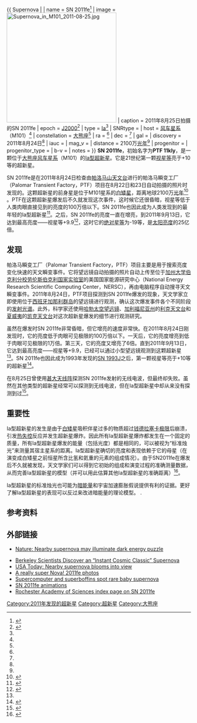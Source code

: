 {{ Supernova |
| name = SN 2011fe<ref name=SkyTelescope>{{Citation |last=Beatty |first=Kelly |date=25 August 2011 |title=Supernova Erupts in Pinwheel Galaxy |work=[[天空与望远镜杂志|天空与望远镜杂志]] |url=http://www.skyandtelescope.com/observing/highlights/128430288.html |accessdate=26 August 2011 |archive-url=https://web.archive.org/web/20110926191629/http://www.skyandtelescope.com/observing/highlights/128430288.html |archive-date=2011-09-26 |dead-url=yes }}</ref>
| image = [[File:Supernova_in_M101_2011-08-25.jpg|300px]]
| caption = 2011年8月25日拍摄的SN 2011fe
| epoch = [[J2000|J2000]]<ref name=AAVSO>{{Citation |last=Templeton |first=Matthew |date=24 August 2011 |title=Special Notice #250: Possible Type-Ia Supernova in M101 |publisher=[[美国变星观测者协会|美国变星观测者协会]] |url=http://www.aavso.org/special-notice-250-possible-type-ia-supernova-m101 |accessdate=26 August 2011 |archive-date=2011-10-20 |archive-url=https://web.archive.org/web/20111020115328/http://www.aavso.org/special-notice-250-possible-type-ia-supernova-m101 |dead-url=no }}</ref>
| type = [[Ia超新星|Ia]]<ref name=SkyTelescope />
| SNRtype = 
| host = [[风车星系|风车星系]] （M101）<ref name=SkyTelescope />
| constellation = [[大熊座|大熊座]]<ref name=SkyTelescope />
| ra = {{RA|14|03|05.8}}<ref name=AAVSO />
| dec = {{DEC|+54|16|25}}<ref name=AAVSO />
| gal =
| discovery = 2011年8月24日<ref name=SkyTelescope />
| iauc =
| mag_v = 
| distance = 2100万[[光年|光年]]<ref name=Shappee/>
| progenitor = 
| progenitor_type = 
| b-v = 
| notes =
}}
'''SN 2011fe'''，初始名字为'''PTF 11kly'''，是一颗位于[[大熊座|大熊座]][[风车星系|风车星系]]（M101）的[[Ia超新星|Ia型]][[超新星|超新星]]。它是21世纪第一颗[[视星等|视星等]]亮于+10等的超新星。

SN 2011fe是在2011年8月24日检查由[[帕洛马山天文台|帕洛马山天文台]]进行的帕洛马瞬变工厂（Palomar Transient Factory，PTF）项目在8月22日和23日自动拍摄的照片时发现的。这颗超新星的前身星是位于M101星系的[[白矮星|白矮星]]，距离地球2100万[[光年|光年]]<ref name=Shappee>{{cite journal
 |last=Shappee
 |first=Benjamin
 |author2=Stanek, Kris
 |title=A New Cepheid Distance to the Giant Spiral M101 Based on Image Subtraction of Hubble Space Telescope/Advanced Camera for Surveys Observations
 |journal=Astrophysical Journal
 |volume=733
 |issue=2
 |pages=124
 |doi=10.1088/0004-637X/733/2/124
 |url=http://adsabs.harvard.edu/abs/2011ApJ...733..124S
 |accessdate=26 August 2011
 |bibcode=2011ApJ...733..124S
 |date=June 2011
 |archive-date=2014-06-29
 |archive-url=https://web.archive.org/web/20140629055142/http://adsabs.harvard.edu/abs/2011ApJ...733..124S
 |dead-url=no
 }}</ref> 。PTF在这颗超新星爆发后不久就发现这次事件，这时候它还很昏暗，视星等低于人类肉眼直接见到的亮度的100万倍以下。SN 2011fe也因此成为人类发现到的最年轻的Ia型超新星<ref>{{Cite web |url=http://newscenter.lbl.gov/feature-stories/2011/08/25/supernova/ |title=Berkeley Scientists Discover an “Instant Cosmic Classic” Supernova |accessdate=2011-09-21 |archive-date=2011-09-23 |archive-url=https://web.archive.org/web/20110923184416/http://newscenter.lbl.gov/feature-stories/2011/08/25/supernova/ |dead-url=no }}</ref>。之后，SN 2011fe的亮度一直在增亮，到2011年9月13日，它达到最高亮度——视星等+9.9<ref name=seds>{{cite web |title=Supernova 2011fe in M101 |author=Hartmut Frommert and Christine Kronberg |url=http://www.seds.org/messier/more/m101_sn2011fe.html |date=15 September 2011 |accessdate=17 September 2011 |deadurl=yes |archiveurl=https://archive.is/20121209051126/http://www.seds.org/messier/more/m101_sn2011fe.html |archivedate=2012年12月9日 }}</ref>，这时它的[[绝对星等|绝对星等]]为-19等，是[[太阳亮度|太阳亮度]]的25亿倍。

==发现==
帕洛马瞬变工厂（Palomar Transient Factory，PTF）项目主要是用于搜索亮度变化快速的天文瞬变事件。它将望远镜自动拍摄的照片自动上传至位于[[加州大学伯克利分校|加州大学伯克利分校]][[劳伦斯伯克利国家实验室|劳伦斯伯克利国家实验室]]的美国国家能源研究中心（National Energy Research Scientific Computing Center，NERSC），再由电脑程序自动搜寻天文瞬变事件。2011年8月24日，PTF项目探测到SN 2011fe爆发的现象，天文学家立即使用位于[[西班牙|西班牙]][[加那利群岛|加那利群岛]]的望远镜进行观测，确认这次爆发事件各个不同阶段的[[发射光谱|发射光谱]]。此外，科学家还使用[[哈勃太空望远镜|哈勃太空望远镜]]、[[加利福尼亚州|加利福尼亚州]]的[[利克天文台|利克天文台]]和[[夏威夷|夏威夷]]的[[凯克天文台|凯克天文台]]对这次超新星爆发的细节进行观测研究。

虽然在爆发时SN 2011fe非常昏暗，但它增亮的速度非常快。在2011年8月24日刚发现时，它的亮度低于肉眼可见极限的100万倍以下。一天后，它的亮度增亮到低于肉眼可见极限的1万倍。第三天，它的亮度又增亮了6倍。直到2011年9月13日，它达到最高亮度——视星等+9.9，已经可以通过小型望远镜观测到这颗超新星<ref name=seds/>。SN 2011fe也因此成为1993年发现的[[SN_1993J|SN 1993J]]之后，第一颗视星等亮于+10等的超新星<ref>{{Cite web |url=http://www.aavso.org/supernova-2011fe-brightest-supernova-last-20-years |title=Supernova 2011fe: The brightest supernova in the last 20 years |accessdate=2011-09-21 |archive-date=2011-10-09 |archive-url=https://web.archive.org/web/20111009160926/http://www.aavso.org/supernova-2011fe-brightest-supernova-last-20-years |dead-url=no }}</ref>。

在8月25日曾使用[[甚大天线阵|甚大天线阵]]探测SN 2011fe发射的无线电波，但最终却失败。虽然在其他类型的超新星经常可以探测到无线电波，但在Ia型超新星中却从来没有探测到过<ref>{{Cite web |url=http://www.astronomerstelegram.org/?read=3597 |title=EVLA Radio Observations of SN 2011fe EVLA Radio Observations of SN 2011fe |accessdate=2011-09-21 |archive-date=2012-01-19 |archive-url=https://web.archive.org/web/20120119233057/http://www.astronomerstelegram.org/?read=3597 |dead-url=no }}</ref>。

==重要性==
Ia型超新星的发生是由于[[白矮星|白矮星]]吸积伴星过多的物质超过[[钱德拉塞卡极限|钱德拉塞卡极限]]后崩溃，引发[[热失控|热失控]]反应并发生超新星爆炸。因此所有Ia型超新星爆炸都发生在一个固定的质量，所有Ia型超新星爆发的能量（包括光度）都是相同的，可以被视为“标准烛光”来测量其宿主星系的距离。Ia型超新星确切的亮度和表现依赖于它的母星（在演变成白矮星之前恒星所含比氢和氦重的元素的组成情况）。由于SN2011fe在爆发后不久就被发现，天文学家们可以得到它初始的组成和演变过程的准确测量数据，从而完善Ia型超新星的模型（并可以用此估算其他Ia型超新星的准确距离）<ref>{{Cite web |url=http://blogs.nature.com/news/2011/08/bright_supernova_one_of_the_ne.html |title=Nature: Nearby supernova may illuminate dark energy puzzle |accessdate=2011-09-21 |archive-date=2011-10-11 |archive-url=https://web.archive.org/web/20111011120651/http://blogs.nature.com/news/2011/08/bright_supernova_one_of_the_ne.html |dead-url=no }}</ref>。

Ia型超新星的标准烛光也可能为[[暗能量|暗能量]]和宇宙加速膨胀假说提供有利的证据。更好了解Ia型超新星的表现可以反过来改进暗能量的理论模型。
.
==参考资料==
{{Reflist}}

==外部链接==
*{{note|naturenews}}[http://blogs.nature.com/news/2011/08/bright_supernova_one_of_the_ne.html Nature: Nearby supernova may illuminate dark energy puzzle]{{Wayback|url=http://blogs.nature.com/news/2011/08/bright_supernova_one_of_the_ne.html |date=20111011120651 }}
*[http://newscenter.lbl.gov/feature-stories/2011/08/25/supernova/ Berkeley Scientists Discover an “Instant Cosmic Classic” Supernova]{{Wayback|url=http://newscenter.lbl.gov/feature-stories/2011/08/25/supernova/ |date=20110923184416 }}
*[http://content.usatoday.com/communities/sciencefair/post/2011/08/nearby-supernova-blooms-into-view/1 USA Today: Nearby supernova blooms into view]{{Webarchive|url=http://arquivo.pt/wayback/20160515103742/http://content.usatoday.com/communities/sciencefair/post/2011/08/nearby-supernova-blooms-into-view/1 |date=2016-05-15 }}
*[https://web.archive.org/web/20111004212237/http://www.global-rent-a-scope.com/aartscope/2011/8/27/its-a-really-super-nova.html A really super Nova! 2011fe photos]
*[http://www.theregister.co.uk/2011/08/26/type_1a_ptf_11kly_supernova_discovered/ Supercomputer and superboffins spot rare baby supernova]{{Wayback|url=http://www.theregister.co.uk/2011/08/26/type_1a_ptf_11kly_supernova_discovered/ |date=20111006162613 }}
*[https://web.archive.org/web/20111016020730/http://virtualtelescope.bellatrixobservatory.org/m101sn.html SN 2011fe animations]
*[http://www.rochesterastronomy.org/sn2011/sn2011fe.html Rochester Academy of Sciences index page on SN 2011fe]{{Wayback|url=http://www.rochesterastronomy.org/sn2011/sn2011fe.html |date=20111017223439 }}

[[Category:2011年发现的超新星|Category:2011年发现的超新星]]
[[Category:超新星|Category:超新星]]
[[Category:大熊座|Category:大熊座]]